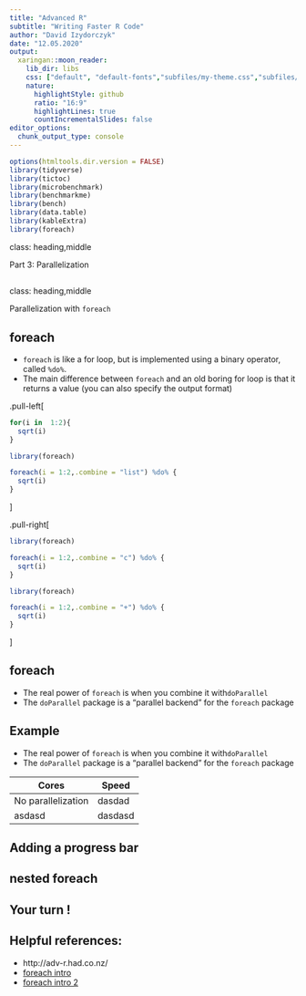 ```yaml
---
title: "Advanced R"
subtitle: "Writing Faster R Code"
author: "David Izydorczyk"
date: "12.05.2020"
output:
  xaringan::moon_reader:
    lib_dir: libs
    css: ["default", "default-fonts","subfiles/my-theme.css","subfiles/my-fonts.css","xaringan-themer.css"]
    nature:
      highlightStyle: github
      ratio: "16:9"
      highlightLines: true
      countIncrementalSlides: false
editor_options: 
  chunk_output_type: console
---
```


```r
options(htmltools.dir.version = FALSE)
library(tidyverse)
library(tictoc)
library(microbenchmark)
library(benchmarkme)
library(bench)
library(data.table)
library(kableExtra)
library(foreach)
```


class: heading,middle


Part 3: Parallelization


<!-- *********** HEADING ************** -->
---
class: heading,middle

Parallelization with `foreach`



<!-- *********** NEW SLIDE ************** -->
---
## foreach

- `foreach` is like a for loop, but is implemented using a binary operator, called `%do%`.
- The main difference between `foreach` and an old boring for loop is that it returns a value (you can also specify the output format)

.pull-left[

```r
for(i in  1:2){
  sqrt(i)
}
```

```r
library(foreach)

foreach(i = 1:2,.combine = "list") %do% {
  sqrt(i)
}
```

] 

.pull-right[

```r
library(foreach)

foreach(i = 1:2,.combine = "c") %do% {
  sqrt(i)
}
```

```r
library(foreach)

foreach(i = 1:2,.combine = "+") %do% {
  sqrt(i)
}
```

]


<!-- *********** NEW SLIDE ************** -->
---
## foreach

- The real power of `foreach` is when you combine it with` doParallel`
- The `doParallel` package is a “parallel backend” for the `foreach` package


<!-- *********** NEW SLIDE ************** -->
---
## Example

- The real power of `foreach` is when you combine it with` doParallel`
- The `doParallel` package is a “parallel backend” for the `foreach` package


Cores  | Speed
-------|-------
No parallelization|dasdad
asdasd|dasdasd

<!-- *********** NEW SLIDE ************** -->
---
## Adding a progress bar


<!-- *********** NEW SLIDE ************** -->
---
## nested foreach



<!-- *********** NEW SLIDE ************** -->
---
## Your turn !






<!-- *********** NEW SLIDE ************** -->
---
## Helpful references:

- http://adv-r.had.co.nz/
- [foreach intro](https://cran.r-project.org/web/packages/doParallel/vignettes/gettingstartedParallel.pdf)
- [foreach intro 2](https://privefl.github.io/blog/a-guide-to-parallelism-in-r/)

